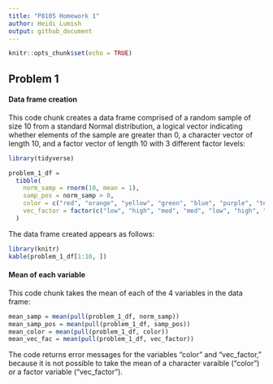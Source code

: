 ```yaml
---
title: "P8105 Homework 1"
author: Heidi Lumish
output: github_document
---
```


```r
knitr::opts_chunk$set(echo = TRUE)
```

## Problem 1

#### Data frame creation
This code chunk creates a data frame comprised of a random sample of size 10 from a standard Normal distribution, a logical vector indicating whether elements of the sample are greater than 0, a character vector of length 10, and a factor vector of length 10 with 3 different factor levels:

```r
library(tidyverse)

problem_1_df =
  tibble(
    norm_samp = rnorm(10, mean = 1),
    samp_pos = norm_samp > 0,
    color = c("red", "orange", "yellow", "green", "blue", "purple", "teal", "black", "brown", "white"),
    vec_factor = factor(c("low", "high", "med", "med", "low", "high", "low", "med", "high", "high"))
  )
```

The data frame created appears as follows:
```r
library(knitr)
kable(problem_1_df[1:10, ])
```

#### Mean of each variable
This code chunk takes the mean of each of the 4 variables in the data frame:

```r
mean_samp = mean(pull(problem_1_df, norm_samp))
mean_samp_pos = mean(pull(problem_1_df, samp_pos))
mean_color = mean(pull(problem_1_df, color))
mean_vec_fac = mean(pull(problem_1_df, vec_factor))
```
The code returns error messages for the variables "color" and "vec_factor," because it is not possible to take the mean of a character varaible ("color") or a factor variable ("vec_factor").
